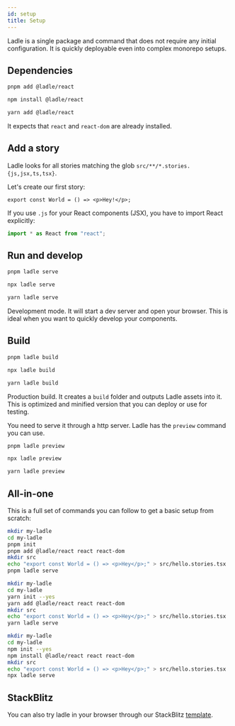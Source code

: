 ```yaml
---
id: setup
title: Setup
---
```



Ladle is a single package and command that does not require any initial configuration. It is quickly deployable even into complex monorepo setups.

## Dependencies

<Tabs>
<TabItem value="pnpm" label="pnpm">

```bash
pnpm add @ladle/react
```

</TabItem>
<TabItem value="npm" label="npm">

```bash
npm install @ladle/react
```

</TabItem>
<TabItem value="yarn" label="yarn">

```bash
yarn add @ladle/react
```

</TabItem>
</Tabs>

It expects that `react` and `react-dom` are already installed.

## Add a story

Ladle looks for all stories matching the glob `src/**/*.stories.{js,jsx,ts,tsx}`.

Let's create our first story:

```tsx title="src/hello.stories.tsx"
export const World = () => <p>Hey!</p>;
```

If you use `.js` for your React components (JSX), you have to import React explicitly:

```jsx
import * as React from "react";
```

## Run and develop

<Tabs>
<TabItem value="pnpm" label="pnpm">

```bash
pnpm ladle serve
```

</TabItem>
<TabItem value="npm" label="npm">

```bash
npx ladle serve
```

</TabItem>
<TabItem value="yarn" label="yarn">

```bash
yarn ladle serve
```

</TabItem>
</Tabs>

Development mode. It will start a dev server and open your browser. This is ideal when you want to quickly develop your components.

## Build

<Tabs>
<TabItem value="pnpm" label="pnpm">

```bash
pnpm ladle build
```

</TabItem>
<TabItem value="npm" label="npm">

```bash
npx ladle build
```

</TabItem>
<TabItem value="yarn" label="yarn">

```bash
yarn ladle build
```

</TabItem>
</Tabs>

Production build. It creates a `build` folder and outputs Ladle assets into it. This is optimized and minified version that you can deploy or use for testing.

You need to serve it through a http server. Ladle has the `preview` command you can use.

<Tabs>
<TabItem value="pnpm" label="pnpm">

```bash
pnpm ladle preview
```

</TabItem>
<TabItem value="npm" label="npm">

```bash
npx ladle preview
```

</TabItem>
<TabItem value="yarn" label="yarn">

```bash
yarn ladle preview
```

</TabItem>
</Tabs>

## All-in-one

This is a full set of commands you can follow to get a basic setup from scratch:

<Tabs>
<TabItem value="pnpm" label="pnpm">

```bash
mkdir my-ladle
cd my-ladle
pnpm init
pnpm add @ladle/react react react-dom
mkdir src
echo "export const World = () => <p>Hey</p>;" > src/hello.stories.tsx
pnpm ladle serve
```

</TabItem>
<TabItem value="yarn" label="yarn">

```bash
mkdir my-ladle
cd my-ladle
yarn init --yes
yarn add @ladle/react react react-dom
mkdir src
echo "export const World = () => <p>Hey</p>;" > src/hello.stories.tsx
yarn ladle serve
```

</TabItem>
<TabItem value="npm" label="npm">

```bash
mkdir my-ladle
cd my-ladle
npm init --yes
npm install @ladle/react react react-dom
mkdir src
echo "export const World = () => <p>Hey</p>;" > src/hello.stories.tsx
npx ladle serve
```

</TabItem>
</Tabs>

## StackBlitz

You can also try ladle in your browser through our StackBlitz [template](https://ladle.dev/new).
